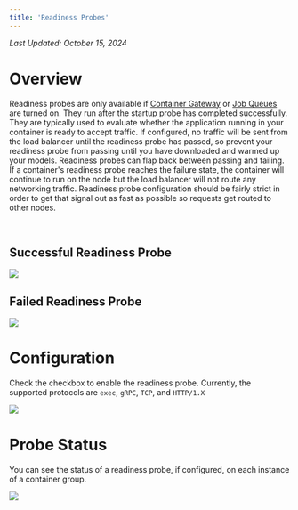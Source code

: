```yaml
---
title: 'Readiness Probes'
---
```


_Last Updated: October 15, 2024_

# Overview

Readiness probes are only available if [Container Gateway](/container-engine/explanation/networking-security/networking)
or [Job Queues](/container-engine/explanation/core-concepts/job-queues) are turned on. They run after the startup probe
has completed successfully. They are typically used to evaluate whether the application running in your container is
ready to accept traffic. If configured, no traffic will be sent from the load balancer until the readiness probe has
passed, so prevent your readiness probe from passing until you have downloaded and warmed up your models. Readiness
probes can flap back between passing and failing. If a container's readiness probe reaches the failure state, the
container will continue to run on the node but the load balancer will not route any networking traffic. Readiness probe
configuration should be fairly strict in order to get that signal out as fast as possible so requests get routed to
other nodes.

<br />

## Successful Readiness Probe

<img src="/container-engine/images/readiness-success.png" />

<br />

## Failed Readiness Probe

<img src="/container-engine/images/readiness-failure.png" />

<br />

# Configuration

Check the checkbox to enable the readiness probe. Currently, the supported protocols are `exec`, `gRPC`, `TCP`, and
`HTTP/1.X`

<img src="/container-engine/images/readiness-tcp-config.png" />

<br />

# Probe Status

You can see the status of a readiness probe, if configured, on each instance of a container group.

<img src="/container-engine/images/portal-view-readiness.probe.png" />
